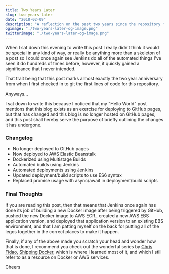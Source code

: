 ```yaml
---
title: Two Years Later
slug: two-years-later
date: "2018-02-09"
description: "A reflection on the past two years since the repository for this blog was created."
ogimage: "./two-years-later-og-image.png"
twitterimage: "./two-years-later-og-image.png"
---
```


When I sat down this evening to write this post I really didn't think it would be special in any kind of way, or really be anything more than a skeleton of a post so I could once again see Jenkins do all of the automated things I've seen it do hundreds of times before, however, it quickly gained a significance that I never intended.

That trait being that this post marks almost exactly the two year anniversary from when I first checked in to git the first lines of code for this repository.

Anyways...

I sat down to write this because I noticed that my "Hello World" post mentions that this blog exists as an exercise for deploying to GitHub pages, but that has changed and this blog is no longer hosted on GitHub pages, and this post shall hereby serve the purpose of briefly outlining the changes it has undergone.

### Changelog

* No longer deployed to GitHub pages
* Now deployed to AWS Elastic Beanstalk
* Dockerized using Multistage Builds
* Automated builds using Jenkins
* Automated deployments using Jenkins
* Updated deployment/build scripts to use ES6 syntax
* Replaced promise usage with async/await in deployment/build scripts

### Final Thoughts

If you are reading this post, then that means that Jenkins once again has done its job of building a new Docker image after being triggered by GitHub, pushed the new Docker image to AWS ECR., created a new AWS EBS application version, and deployed that application version to an existing EBS environment, and that I am patting myself on the back for putting all of the legos together in the correct places to make it happen.

Finally, if any of the above made you scratch your head and wonder how that is done, I recommend you check out the wonderful series by [Chris Fidao](https://twitter.com/fideloper), [Shipping Docker](https://shippingdocker.com), which is where I learned most of it, and which I still refer to as a resource on Docker or AWS services.

Cheers
